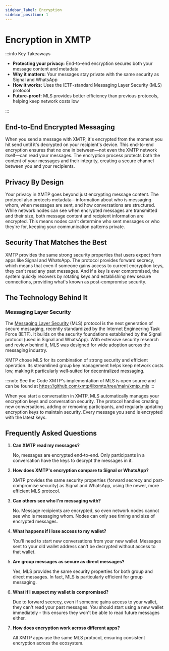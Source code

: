 ```yaml
---
sidebar_label: Encryption
sidebar_position: 1
---
```


# Encryption in XMTP

:::info Key Takeaways

- **Protecting your privacy:** End-to-end encryption secures both your message content and metadata
- **Why it matters:** Your messages stay private with the same security as Signal and WhatsApp
- **How it works:** Uses the IETF-standard Messaging Layer Security (MLS) protocol
- **Future-proof:** MLS provides better efficiency than previous protocols, helping keep network costs low

:::

## End-to-End Encrypted Messaging

When you send a message with XMTP, it's encrypted from the moment you hit send until it's decrypted on your recipient's device. This end-to-end encryption ensures that no one in between—not even the XMTP network itself—can read your messages. The encryption process protects both the content of your messages and their integrity, creating a secure channel between you and your recipients.

## Privacy By Design

Your privacy in XMTP goes beyond just encrypting message content. The protocol also protects metadata—information about who is messaging whom, when messages are sent, and how conversations are structured. While network nodes can see when encrypted messages are transmitted and their size, both message content and recipient information are encrypted. This means nodes can't determine who sent messages or who they're for, keeping your communication patterns private.

## Security That Matches the Best

XMTP provides the same strong security properties that users expect from apps like Signal and WhatsApp. The protocol provides forward secrecy, which means that even if someone gains access to current encryption keys, they can't read any past messages. And if a key is ever compromised, the system quickly recovers by rotating keys and establishing new secure connections, providing what's known as post-compromise security.

## The Technology Behind It

### Messaging Layer Security

The [Messaging Layer Security](https://messaginglayersecurity.rocks/) (MLS) protocol is the next generation of secure messaging, recently standardized by the Internet Engineering Task Force (IETF). It builds on the security foundations established by the Signal protocol (used in Signal and WhatsApp). With extensive security research and review behind it, MLS was designed for wide adoption across the messaging industry.

XMTP chose MLS for its combination of strong security and efficient operation. Its streamlined group key management helps keep network costs low, making it particularly well-suited for decentralized messaging.

:::note See the Code
XMTP's implementation of MLS is open source and can be found at https://github.com/xmtp/libxmtp/tree/main/xmtp_mls
:::

When you start a conversation in XMTP, MLS automatically manages your encryption keys and conversation security. The protocol handles creating new conversations, adding or removing participants, and regularly updating encryption keys to maintain security. Every message you send is encrypted with the latest keys.

## Frequently Asked Questions

1. **Can XMTP read my messages?**

   No, messages are encrypted end-to-end. Only participants in a conversation have the keys to decrypt the messages in it.

2. **How does XMTP's encryption compare to Signal or WhatsApp?**

   XMTP provides the same security properties (forward secrecy and post-compromise security) as Signal and WhatsApp, using the newer, more efficient MLS protocol.

3. **Can others see who I'm messaging with?**

   No. Message recipients are encrypted, so even network nodes cannot see who is messaging whom. Nodes can only see timing and size of encrypted messages.

4. **What happens if I lose access to my wallet?**

   You'll need to start new conversations from your new wallet. Messages sent to your old wallet address can't be decrypted without access to that wallet.

5. **Are group messages as secure as direct messages?**

   Yes, MLS provides the same security properties for both group and direct messages. In fact, MLS is particularly efficient for group messaging.

6. **What if I suspect my wallet is compromised?**

   Due to forward secrecy, even if someone gains access to your wallet, they can't read your past messages. You should start using a new wallet immediately - this ensures they won't be able to read future messages either.

7. **How does encryption work across different apps?**

   All XMTP apps use the same MLS protocol, ensuring consistent encryption across the ecosystem.
